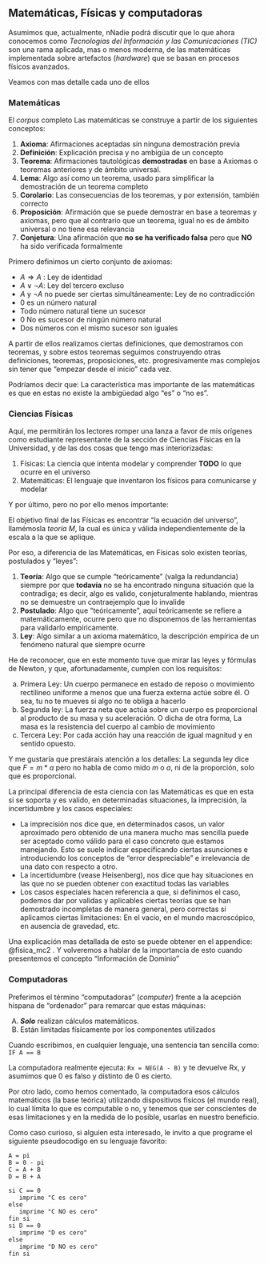 ## Matemáticas, Físicas y computadoras

Asumimos que, actualmente, nNadie podrá discutir que lo que ahora conocemos como _Tecnologias del Información y las Comunicaciones (TIC)_ 
son una rama aplicada, mas o menos moderna, de las matemáticas implementada sobre artefactos (_hardware_)
que se basan en procesos físicos avanzados.

Veamos con mas detalle cada uno de ellos

### Matemáticas {.unnumbered .unlisted}

El _corpus_ completo Las matemáticas se construye a partir de los siguientes conceptos:

1. **Axioma**: Afirmaciones aceptadas sin ninguna demostración previa
2. **Definición**: Explicación precisa y no ambigüa de un concepto
3. **Teorema**: Afirmaciones tautológicas **demostradas** en base a Axiomas o teoremas anteriores y de ámbito universal.
4. **Lema**: Algo así como un teorema, usado para simplificar la demostración de un teorema completo
5. **Corolario**: Las consecuencias de los teoremas, y por extensión, también correcto
6. **Proposición**: Afirmación que se puede demostrar en base a teoremas y axiomas, pero que al contrario que un teorema, igual 
no es de ámbito universal o no tiene esa relevancia
7. **Conjetura**: Una afirmación que **no se ha verificado falsa** pero que **NO** ha sido verificada formalmente


Primero definimos un cierto conjunto de axiomas:

- $A \Longrightarrow A$ : Ley de identidad
- $A \lor \neg A$: Ley del tercero excluso
- $A$ y $\neg A$ no puede ser ciertas simultáneamente: Ley de no contradicción
- 0 es un número natural
- Todo número natural tiene un sucesor
- 0 No es sucesor de ningún número natural
- Dos números con el mismo sucesor son iguales

A partir de ellos realizamos ciertas definiciones, que demostramos con teoremas, y sobre estos
teoremas seguimos construyendo otras definiciones, teoremas, proposiciones, etc. progresivamente
mas complejos sin tener que "empezar desde el inicio" cada vez.

Podríamos decir que: La característica mas importante de las matemáticas es que en estas no existe
la ambigüedad algo "es" o "no es". 

### Ciencias Físicas {.unnumbered .unlisted}

Aquí, me permitirán los lectores romper una lanza a favor de mis orígenes como estudiante representante 
de la sección de Ciencias Físicas en la Universidad, y de las dos cosas que tengo mas interiorizadas:

1. Físicas: La ciencia que intenta modelar y comprender **TODO** lo que ocurre en el universo
2. Matemáticas: El lenguaje que inventaron los físicos para comunicarse y modelar

Y por último, pero no por ello menos importante: 

El objetivo final de las Físicas es encontrar "la ecuación del universo", llamémosla _teoría M_, 
la cual es única y válida independientemente de la escala a la que se aplique.

Por eso, a diferencia de las Matemáticas, en Físicas solo existen teorías, postulados y "leyes":

1. **Teoría**: Algo que se cumple "teóricamente" (valga la redundancia) siempre por que **todavía** no
se ha encontrado ninguna situación que la contradiga; es decir, algo es valido, conjeturalmente hablando,
mientras no se demuestre un contraejemplo que lo invalide
2. **Postulado**: Algo que "teóricamente", aquí teóricamente se refiere a matemáticamente, ocurre pero 
que no disponemos de las herramientas para validarlo empíricamente.
3. **Ley**: Algo similar a un axioma matemático, la descripción empírica de un fenómeno natural que siempre ocurre

He de reconocer, que en este momento tuve que mirar las leyes y fórmulas de Newton, y que, afortunadamente,
cumplen con los requisitos:

a) Primera Ley: Un cuerpo permanece en estado de reposo o movimiento rectilíneo uniforme a menos que una fuerza externa actúe sobre él. O sea, tu no te mueves si algo no te obliga a hacerlo
b) Segunda ley: La fuerza neta que actúa sobre un cuerpo es proporcional al producto de su masa y su aceleración. O dicha de otra forma, La masa es la resistencia del cuerpo al cambio de movimiento
c) Tercera Ley: Por cada acción hay una reacción de igual magnitud y en sentido opuesto.

Y me gustaría que prestárais atención a los detalles: La segunda ley dice que $F = m * a$ pero no 
habla de como mido _m_ o _a_, ni de la proporción, solo que es proporcional.

La principal diferencia de esta ciencia con las Matemáticas es que en esta si se soporta y es valido,
en determinadas situaciones, la imprecisión, la incertidumbre y los casos especiales:

- La imprecisión nos dice que, en determinados casos, un valor aproximado pero obtenido de una manera mucho
mas sencilla puede ser aceptado como válido para el caso concreto que estamos manejando. Esto se suele indicar
especificando ciertas asunciones e introduciendo los conceptos de "error despreciable" e irrelevancia de una dato
con respecto a otro.
- La incertidumbre (vease Heisenberg), nos dice que hay situaciones en las que no se pueden obtener con
exactitud todas las variables
- Los casos especiales hacen referencia a que, si definimos el caso, podemos dar por validas y aplicables ciertas
teorías que se han demostrado incompletas de manera general, pero correctas si aplicamos ciertas limitaciones:
En el vacío, en el mundo macroscópico, en ausencia de gravedad, etc.

Una explicación mas detallada de esto se puede obtener en el appendice: @fisica_mc2 . Y volveremos 
a hablar de la importancia de esto cuando presentemos el concepto "Información de Dominio" 

### Computadoras {.unnumbered .unlisted}

Preferimos el término "computadoras" (_computer_) frente a la acepción hispana de "ordenador" para 
remarcar que estas máquinas:

A) ***Solo*** realizan cálculos matemáticos.
B) Están limitadas físicamente por los componentes utilizados

Cuando escribimos, en cualquier lenguaje, una sentencia tan sencilla como: `IF A == B`

La computadora realmente ejecuta: `Rx = NEG(A - B)` y te devuelve Rx, y asumimos que 0 es falso
y distinto de 0 es cierto.

Por otro lado, como hemos comentado, la computadora esos cálculos matemáticos (la base teórica) 
utilizando dispositivos físicos (el mundo real), lo cual límita lo que es computable o no, y tenemos
que ser conscientes de esas limitaciones y en la medida de lo posible, usarlas en nuestro beneficio.

Como caso curioso, si alguien esta interesado, le invito a que programe el siguiente pseudocodigo
en su lenguaje favorito:

``` eval
A = pi
B = 0 - pi
C = A + B
D = B + A

si C == 0
   imprime "C es cero"
else   
   imprime "C NO es cero"
fin si   
si D == 0
   imprime "D es cero"
else   
   imprime "D NO es cero"
fin si   

```

